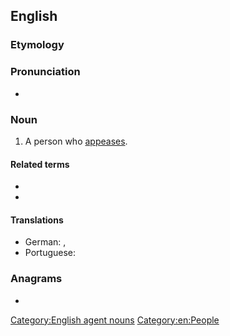 ==English==

===Etymology===
{{suffix|en|appease|er|id2=agent noun}}

===Pronunciation===
* {{rhymes|en|iːzə(ɹ)}}

===Noun===
{{en-noun}}

# A person who [[appease]]s.

====Related terms====
* {{l|en|appease}}
* {{l|en|appeasement}}

====Translations====
{{trans-top|a person who appeases}}
* German: {{t|de|Ruhestifter|m}}, {{t|de|Ruhestifterin|f}}
* Portuguese: {{t|pt|apaziguador|m}}
{{trans-mid}}
{{trans-bottom}}

===Anagrams===
* {{anagrams|en|a=aaeepprs|appeares}}

[[Category:English agent nouns]]
[[Category:en:People]]